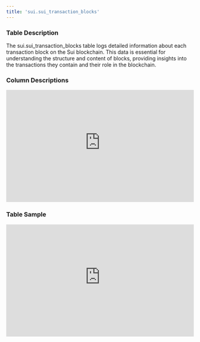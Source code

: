 ```yaml
---
title: 'sui.sui_transaction_blocks'
---
```


### Table Description
The sui.sui_transaction_blocks table logs detailed information about each transaction block on the Sui blockchain. This data is essential for understanding the structure and content of blocks, providing insights into the transactions they contain and their role in the blockchain.
### Column Descriptions

<div>
    <iframe
        src="https://doc-embed-app.chainbasehq.com/columns/sui.sui_transaction_blocks"
        width="100%"
        height="300px"
        frameBorder="0"
        scrolling="no"
    ></iframe>
</div>

### Table Sample

<div>
    <iframe
        src="https://doc-embed-app.chainbasehq.com/data/sui.sui_transaction_blocks"
        width="100%"
        height="300px"
        frameBorder="0"
        scrolling="no"
    ></iframe>
</div>